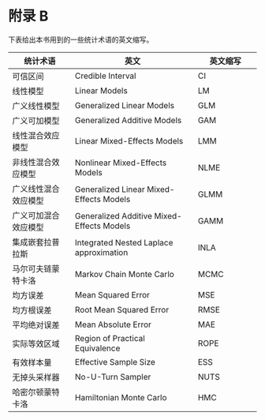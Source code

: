 # 附录 B

下表给出本书用到的一些统计术语的英文缩写。

| 统计术语             | 英文                                      | 英文缩写 |
|------------------|-----------------------------------|------------------|
| 可信区间             | Credible Interval                         | CI       |
| 线性模型             | Linear Models                             | LM       |
| 广义线性模型         | Generalized Linear Models                 | GLM      |
| 广义可加模型         | Generalized Additive Models               | GAM      |
| 线性混合效应模型     | Linear Mixed-Effects Models               | LMM      |
| 非线性混合效应模型   | Nonlinear Mixed-Effects Models            | NLME     |
| 广义线性混合效应模型 | Generalized Linear Mixed-Effects Models   | GLMM     |
| 广义可加混合效应模型 | Generalized Additive Mixed-Effects Models | GAMM     |
| 集成嵌套拉普拉斯     | Integrated Nested Laplace approximation   | INLA     |
| 马尔可夫链蒙特卡洛   | Markov Chain Monte Carlo                  | MCMC     |
| 均方误差             | Mean Squared Error                        | MSE      |
| 均方根误差           | Root Mean Squared Error                   | RMSE     |
| 平均绝对误差         | Mean Absolute Error                       | MAE      |
| 实际等效区域         | Region of Practical Equivalence           | ROPE     |
| 有效样本量           | Effective Sample Size                     | ESS      |
| 无掉头采样器         | No-U-Turn Sampler                         | NUTS     |
| 哈密尔顿蒙特卡洛     | Hamiltonian Monte Carlo                   | HMC      |

